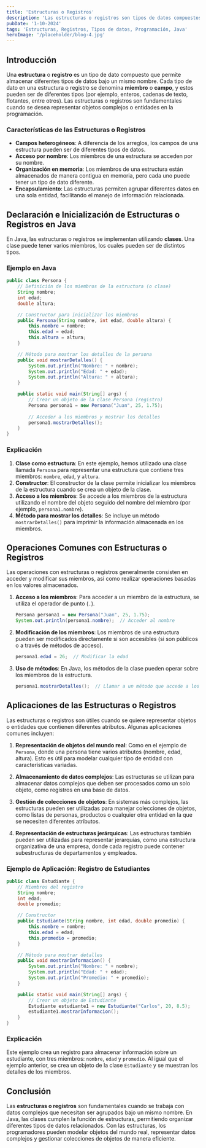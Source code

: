 ---
title: 'Estructuras o Registros'
description: 'Las estructuras o registros son tipos de datos compuestos que permiten almacenar diferentes tipos de datos bajo un mismo nombre, organizados en campos llamados miembros.'
pubDate: '1-10-2024'
tags: 'Estructuras, Registros, Tipos de datos, Programación, Java'
heroImage: '/placeholder/blog-4.jpg'
---

## Introducción

Una **estructura** o **registro** es un tipo de dato compuesto que permite almacenar diferentes tipos de datos bajo un mismo nombre. Cada tipo de dato en una estructura o registro se denomina **miembro** o **campo**, y estos pueden ser de diferentes tipos (por ejemplo, enteros, cadenas de texto, flotantes, entre otros). Las estructuras o registros son fundamentales cuando se desea representar objetos complejos o entidades en la programación.

### Características de las Estructuras o Registros

- **Campos heterogéneos**: A diferencia de los arreglos, los campos de una estructura pueden ser de diferentes tipos de datos.
- **Acceso por nombre**: Los miembros de una estructura se acceden por su nombre.
- **Organización en memoria**: Los miembros de una estructura están almacenados de manera contigua en memoria, pero cada uno puede tener un tipo de dato diferente.
- **Encapsulamiento**: Las estructuras permiten agrupar diferentes datos en una sola entidad, facilitando el manejo de información relacionada.

## Declaración e Inicialización de Estructuras o Registros en Java

En Java, las estructuras o registros se implementan utilizando **clases**. Una clase puede tener varios miembros, los cuales pueden ser de distintos tipos.

### Ejemplo en Java

```java
public class Persona {
    // Definición de los miembros de la estructura (o clase)
    String nombre;
    int edad;
    double altura;

    // Constructor para inicializar los miembros
    public Persona(String nombre, int edad, double altura) {
        this.nombre = nombre;
        this.edad = edad;
        this.altura = altura;
    }

    // Método para mostrar los detalles de la persona
    public void mostrarDetalles() {
        System.out.println("Nombre: " + nombre);
        System.out.println("Edad: " + edad);
        System.out.println("Altura: " + altura);
    }

    public static void main(String[] args) {
        // Crear un objeto de la clase Persona (registro)
        Persona persona1 = new Persona("Juan", 25, 1.75);
        
        // Acceder a los miembros y mostrar los detalles
        persona1.mostrarDetalles();
    }
}
```

### Explicación

1. **Clase como estructura**: En este ejemplo, hemos utilizado una clase llamada `Persona` para representar una estructura que contiene tres miembros: `nombre`, `edad`, y `altura`.
2. **Constructor**: El constructor de la clase permite inicializar los miembros de la estructura cuando se crea un objeto de la clase.
3. **Acceso a los miembros**: Se accede a los miembros de la estructura utilizando el nombre del objeto seguido del nombre del miembro (por ejemplo, `persona1.nombre`).
4. **Método para mostrar los detalles**: Se incluye un método `mostrarDetalles()` para imprimir la información almacenada en los miembros.

## Operaciones Comunes con Estructuras o Registros

Las operaciones con estructuras o registros generalmente consisten en acceder y modificar sus miembros, así como realizar operaciones basadas en los valores almacenados.

1. **Acceso a los miembros**: Para acceder a un miembro de la estructura, se utiliza el operador de punto (`.`).
   ```java
   Persona persona1 = new Persona("Juan", 25, 1.75);
   System.out.println(persona1.nombre);  // Acceder al nombre
   ```

2. **Modificación de los miembros**: Los miembros de una estructura pueden ser modificados directamente si son accesibles (si son públicos o a través de métodos de acceso).
   ```java
   persona1.edad = 26;  // Modificar la edad
   ```

3. **Uso de métodos**: En Java, los métodos de la clase pueden operar sobre los miembros de la estructura.
   ```java
   persona1.mostrarDetalles();  // Llamar a un método que accede a los miembros
   ```

## Aplicaciones de las Estructuras o Registros

Las estructuras o registros son útiles cuando se quiere representar objetos o entidades que contienen diferentes atributos. Algunas aplicaciones comunes incluyen:

1. **Representación de objetos del mundo real**: Como en el ejemplo de `Persona`, donde una persona tiene varios atributos (nombre, edad, altura). Esto es útil para modelar cualquier tipo de entidad con características variadas.
   
2. **Almacenamiento de datos complejos**: Las estructuras se utilizan para almacenar datos complejos que deben ser procesados como un solo objeto, como registros en una base de datos.

3. **Gestión de colecciones de objetos**: En sistemas más complejos, las estructuras pueden ser utilizadas para manejar colecciones de objetos, como listas de personas, productos o cualquier otra entidad en la que se necesiten diferentes atributos.

4. **Representación de estructuras jerárquicas**: Las estructuras también pueden ser utilizadas para representar jerarquías, como una estructura organizativa de una empresa, donde cada registro puede contener subestructuras de departamentos y empleados.

### Ejemplo de Aplicación: Registro de Estudiantes

```java
public class Estudiante {
    // Miembros del registro
    String nombre;
    int edad;
    double promedio;

    // Constructor
    public Estudiante(String nombre, int edad, double promedio) {
        this.nombre = nombre;
        this.edad = edad;
        this.promedio = promedio;
    }

    // Método para mostrar detalles
    public void mostrarInformacion() {
        System.out.println("Nombre: " + nombre);
        System.out.println("Edad: " + edad);
        System.out.println("Promedio: " + promedio);
    }

    public static void main(String[] args) {
        // Crear un objeto de Estudiante
        Estudiante estudiante1 = new Estudiante("Carlos", 20, 8.5);
        estudiante1.mostrarInformacion();
    }
}
```

### Explicación

Este ejemplo crea un registro para almacenar información sobre un estudiante, con tres miembros: `nombre`, `edad` y `promedio`. Al igual que el ejemplo anterior, se crea un objeto de la clase `Estudiante` y se muestran los detalles de los miembros.

## Conclusión

Las **estructuras o registros** son fundamentales cuando se trabaja con datos complejos que necesitan ser agrupados bajo un mismo nombre. En Java, las clases cumplen la función de estructuras, permitiendo organizar diferentes tipos de datos relacionados. Con las estructuras, los programadores pueden modelar objetos del mundo real, representar datos complejos y gestionar colecciones de objetos de manera eficiente.